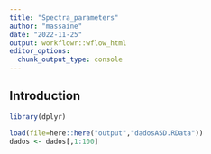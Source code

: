 ```yaml
---
title: "Spectra_parameters"
author: "massaine"
date: "2022-11-25"
output: workflowr::wflow_html
editor_options:
  chunk_output_type: console
---
```


## Introduction
```r
library(dplyr)

```


```r
load(file=here::here("output","dadosASD.RData"))
dados <- dados[,1:100]


```

